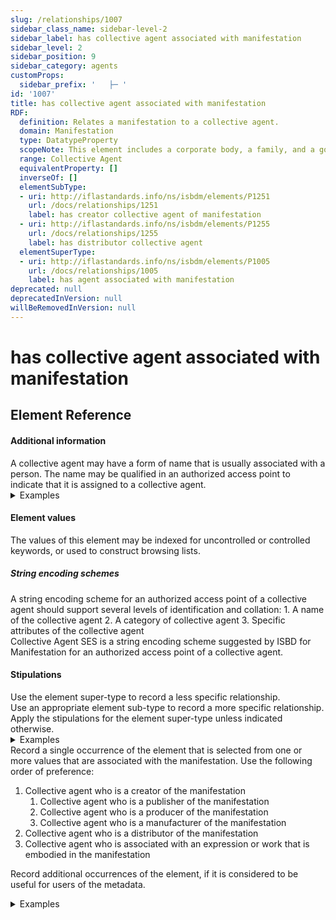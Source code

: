 ```yaml
---
slug: /relationships/1007
sidebar_class_name: sidebar-level-2
sidebar_label: has collective agent associated with manifestation
sidebar_level: 2
sidebar_position: 9
sidebar_category: agents
customProps:
  sidebar_prefix: '   ├─ '
id: '1007'
title: has collective agent associated with manifestation
RDF:
  definition: Relates a manifestation to a collective agent.
  domain: Manifestation
  type: DatatypeProperty
  scopeNote: This element includes a corporate body, a family, and a government.
  range: Collective Agent
  equivalentProperty: []
  inverseOf: []
  elementSubType:
  - uri: http://iflastandards.info/ns/isbdm/elements/P1251
    url: /docs/relationships/1251
    label: has creator collective agent of manifestation
  - uri: http://iflastandards.info/ns/isbdm/elements/P1255
    url: /docs/relationships/1255
    label: has distributor collective agent
  elementSuperType:
  - uri: http://iflastandards.info/ns/isbdm/elements/P1005
    url: /docs/relationships/1005
    label: has agent associated with manifestation
deprecated: null
deprecatedInVersion: null
willBeRemovedInVersion: null
---
```

# has collective agent associated with manifestation

## Element Reference
<ElementReference frontMatter={frontMatter} />

#### Additional information

<div className="guid">
A collective agent may have a form of name that is usually associated with a person. The name may be qualified in an authorized access point to indicate that it is assigned to a collective agent.
</div>

<details>
  <summary>Examples</summary>
  
    | Property | Value |
    |:---------|:------|
    | has collective agent associated with manifestation | "Jethro Tull (Musical group)" |
</details>

#### Element values

<div className="guid">
The values of this element may be indexed for uncontrolled or controlled keywords, or used to construct browsing lists.
</div>

##### String encoding schemes

<div className="guid">
A string encoding scheme for an authorized access point of a collective agent should support several levels of identification and collation:
  1. A name of the collective agent
  2. A category of collective agent
  3. Specific attributes of the collective agent
</div>

<div className="guid">
<InLink href="/docs/ves/ISBDMSESCol">Collective Agent SES</InLink> is a string encoding scheme suggested by ISBD for Manifestation for an authorized access point of a collective agent.
</div>

#### Stipulations

<div className="stip">
  Use the element super-type to record a less specific relationship.
</div>

<div className="stip">
  Use an appropriate element sub-type to record a more specific relationship.
</div>

<div className="stip">
  Apply the stipulations for the element super-type unless indicated otherwise.
  
  <details>
  <summary>Examples</summary>
  
  | Property | Value |
  |:---------|:------|
  | has collective agent associated with manifestation | "United States. Works Progress Administration" |
  
  *[Full example: <InLink href="/docs/fullex/fx061">National parks (2015; Ziga Media, LLC; flipchart)</InLink>. The value is an authorized access point of a collective agent who is an employer of the creators of collected works that are embodied in the manifestation.]*
  <hr />
  
  | Property | Value |
  |:---------|:------|
  | has collective agent associated with manifestation | "The Beatles" |
  
  *[Full example: <InLink href="/docs/fullex/fx049">Revolver (2022; Apple Corps Limited; audio disc; 2 CD edition)</InLink>. The value is an authorized access point of a creator of an aggregating work and aggregated works that are embodied in the manifestation.]*
  <hr />
  
  | Property | Value |
  |:---------|:------|
  | has collective agent associated with manifestation | "National Commission for Culture and the Arts (Manila, Philippines)" |
  
  *[Full example: <InLink href="/docs/fullex/fx088">Relacion verda dera y breve de la persecucion y mortirios que padecieron por la confession de nuetra Santa Fee Catholica en Japon (2022; National Library of the Philippines; online resource)</InLink>. The value is an authorized access point of a sponsor of the project that created the manifestation.]*
  </details>
</div>

<div className="stip">
  Record a single occurrence of the element that is selected from one or more values that are associated with the manifestation. Use the following order of preference:
  
  1. Collective agent who is a creator of the manifestation <ol class="al"> <li>Collective agent who is a publisher of the manifestation</li> <li>Collective agent who is a producer of the manifestation</li> <li>Collective agent who is a manufacturer of the manifestation</li> </ol>
  2. Collective agent who is a distributor of the manifestation
  3. Collective agent who is associated with an expression or work that is embodied in the manifestation
  
  Record additional occurrences of the element, if it is considered to be useful for users of the metadata.
  
  <details>
  <summary>Examples</summary>
  
  | Property | Value |
  |:---------|:------|
  | has collective agent associated with manifestation | "Philip Glass Ensemble" |
  | has collective agent associated with manifestation | "Lucinda Childs Dance Company" |
  
  *[Full example: <InLink href="/docs/fullex/fx010">Einstein on the beach (2016; Opus Arte; videodisc; DVD)</InLink>. The values are authorized access points of creators of an expression that is embodied in the manifestation.]*
  </details>
</div>
